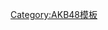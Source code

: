 {{NavboxV2
|name=AKB48媒體演出
|state=collapsed
|title=[[AKB48|<span style="color:white;">AKB48</span>]]媒體演出<!--本模板僅收錄以AKB48團體名義參與的電視節目或媒體露出。個別成員的演出不包含在內。-->
|titlestyle=background:#EF92B1; color:white;
|bodyclass = hlist
|groupstyle=background:#ffcccc

|group1=電視節目
|list1-border = child
|list1-type = vertical
 |list1-groupstyle=background:#ffcccc
 |list1-group1=冠名節目
 |list1-list1=* [[AKB48+10!]]
* ○[[AKBINGO!]]
** [[AKB1時59分！]]
** [[AKB0時59分！]]
* ○[[AKB48神TV]]
* [[周刊AKB]]
* [[AKB1/48]]
* [[有吉AKB共和國]]
* [[AKB-級美食家運動場]]
* [[AKB600sec.]]
* [[AKB和××！]]
* [[AKB48短劇「微妙〜」]]
* [[AKB48的你是誰？]]
* [[AKB汽車社]]
* [[AKB0048]]
* [[微妙～的門 AKB48的真格挑戰|AKB48的真格挑戰]]
* [[AKB子兔道場]]
* [[AKB映像中心]]
* {{Link-ja|AKB观光大使|AKB観光大使}}
* [[AKB48 SHOW!]]
* [[AKB48集團 選秀生大嘗試]]<!--AKB48グループ ドラフト生がやってみた-->
* {{Link-ja|AKB48的牛舌女孩們|AKB48の牛舌GIRLS}}
* {{Link-ja|我在AKB打工|AKBでアルバイト}}
* [[AKB大調查]]
* {{Link-ja|AKB48 旅行少女|AKB48 旅少女}}
* [[AKB48的今夜來外宿]]
* ⓝ[[AKB48的您是誰？]]<!--AKB48の君、誰?-->
* ○{{Link-ja|AKB48 Team 8的你呀外景外景|AKB48チーム8のあんた、ロケロケ! |Team8的你呀外景外景}}
* ○ⓝ{{Link-ja|AKB48的明天請多指教！|AKB48の明日（みょうにち）よろしく!}}
* {{Link-ja|AKB Team8的BunBun!Eight大放送|AKB チーム8のブンブン!エイト大放送}}
* ○{{Link-ja|AKB48 Team8的KANSAI白書 來個秘密第一名宣言吧！|AKB48チーム8のKANSAI白書 こっそりナンバーワン宣言やで!|AKB48 Team8的KANSAI白書}}
* ○{{Link-ja|AKB48 Team8的KANTO白書 準備上場吧！|AKB48チーム8のKANTO白書 バッチこーい!|AKB48 Team8的KANTO白書}}
* {{link-ja|被乃木坂超越了～AKB48，風雨之後從TV東開始的大逆襲！～|乃木坂に、越されました〜AKB48、色々あってテレ東からの大逆襲!〜}}
* ○{{link-ja|AKB48，最近聽說了嗎？～不一起做點什麼嗎？～|AKB48、最近聞いた?〜一緒になんかやってみませんか?〜}}
* ○{{link-ja|AKB48 再會了毛利先生|AKB48 サヨナラ毛利さん}}
 |list1-group2=非冠名節目
 |list1-list2=* △[[Sweet Answer]]
* {{Link-ja|G.I.吾郎|G.I.ゴロー}}
* [[真的假的]]
** [[原來如此！高校]]
* {{Link-ja|爆笑 大日本不行警察|爆笑 大日本アカン警察}}
* [[火曜曲！]]
* [[HaKaTa百貨店]]
* [[週六夜兒童機器]]
* {{Link-ja|戀愛總選舉|恋愛総選挙}}
* ○{{Link-ja|未來☆怪獸|ミライ☆モンスター}}
* [[小瓢蟲Chu!的讓全世界都迷上宣言！]]
* {{Link-ja|我們的反思之夜|僕らが考える夜}}
* {{Link-ja|御機嫌歌謠笑劇團|ごきげん歌謡笑劇団}}
* {{Link-ja|指原界隈|指原カイワイズ}}
* {{Link-ja|SASHIKOKU ～給勇氣面對面告白的你～|さしこく〜サシで告白する勇気をあなたに〜}}
* [[PRODUCE 48]]
 |list1-group3=電視劇
 |list1-list3=* [[馬路須加學園系列]]
** [[馬路須加學園|1]]
** [[馬路須加學園2|2]]
** [[馬路須加學園3|3]]
** [[馬路須加學園4|4]]
** [[馬路須加學園5|5]]
** [[陪酒須加學園]]
** [[馬路無理學園]]
* [[來自櫻花的信 ～AKB48 各自的畢業故事～|來自櫻花的信]]
* [[花樣少年少女 (2011年電視劇)|花樣少年少女]]
* [[私立馬鹿蘭高校]]
* [[So long ! (日本電視劇)|So long !]]
* {{Link-ja|女子高警察|女子高警察}}
* [[水手服殭屍]] 
* [[AKB恐怖夜 腎上腺素之夜]]
* {{Link-ja|AKB戀愛之夜 戀工場|AKBラブナイト 恋工場}}
* ⓝ{{Link-ja|AKB48總選舉醜聞 秋葉原文件|AKB48総選挙スキャンダル アキバ文書}}
* ⓝ[[CROW'S BLOOD]]
* [[豆腐職業摔角]]

|group2=廣播節目
|list2=* ○{{Link-ja|ON8+1|ON8+1|柱NIGHT! with AKB48}}
* △{{Link-ja|JA全農 COUNTDOWN JAPAN|JA全農 COUNTDOWN JAPAN|Countdown Japan}}
* {{Link-ja|AKB48 今晚不回家…|AKB48 今夜は帰らない…}}
* {{Link-ja|AKB48 到明天前再等一下。|AKB48 明日までもうちょっと。}}
* {{Link-ja|AKB48的不全力聽不行呀!!|AKB48の全力で聴かなきゃダメじゃん!!}}
* {{Link-ja|Listen? ～Live 4 Life～|リッスン? 〜Live 4 Life〜}}
* {{Link-ja|AKB48的All Night Nippon|AKB48のオールナイトニッポン}}
* {{Link-ja|SONGS～HEART OF AKB48|SONGS〜HEART OF AKB48}}
* [[AKB48的「我們的故事」]]
* {{Link-ja|GAKEDASE！|カケダセ!}}
* [[AKB廣播劇劇場]]
* {{Link-ja|wktk無線電學園|Wktkラヂオ学園}}
* {{Link-ja|大谷伸彥 來聽吧！|大谷ノブ彦 キキマス!}}
* {{Link-ja|Listen? 2-3|リッスン? 2-3}}
* ○{{Link-ja|AKB48 今晚不回家…|AKB48 今夜は帰らない…|AKB48 Team 8 今晚不回家…}}
* ○{{Link-ja|AKB48 Team 8的不聽睡不著唷!!|AKB48チーム8のこれを聴かんと眠れんよぉ〜!!}}
* ○{{Link-ja|AKB48 2029廣播 ～給10年後的你～|AKB48 2029ラジオ〜10年後の君へ〜}}

|group3=電影
|list3-border = child
|list3-type = vertical
|list3-groupstyle=background:#ffcccc
 |list3-group1=劇情片
 |list3-list1=* [[傳染歌]]
* [[如果杜拉 (電影)|如果高校棒球女子經理讀了彼得•杜拉克]]
 |list3-group2=紀錄片
 |list3-list2=* [[AKB48 夢想起飛]]
* [[AKB48 永遠在一起]]
* [[AKB48 笑淚交織]]
* [[AKB48 光榮時刻]]
* {{Link-ja|AKB48 存在的理由|存在する理由 DOCUMENTARY of AKB48}}

|group4=跨業合作
|list4=* [[AKB49～戀愛禁止條例～]]
* [[煩死人莉乃]]
* [[AKB 1/48 愛上偶像]]
* [[AKB 1/48 愛上偶像 in 關島]]
* ○{{Link-ja|AKB48 舞台戰士|AKB48 ステージファイター}}
* [[AKB48殺人事件]]
* ○[[CR彈珠機AKB48|CR-{zh-tw:柏青哥;zh-hk:彈珠機;zh-cn:弹珠机;}-AKB48]]
* ○[[AKB48+Me]]
* ○[[AKB 1/149 戀愛總選舉]]
* [[AKB48之野望]]
* [[AKB48家族終於推出官方音樂遊戲了。|AKB48Group音樂遊戲]]
* ○[[UNEEDNOW]]
* ○[[AiKaBu]]
* [[AKB48 Dice Caravan]]<!--AKB48ダイスキャラバン-->
* [[豆腐職業摔角|豆腐職業摔角 The REAL]]
|group5=相關條目
|list5=* [[AKB48的演出列表|AKB48的相關演出]]
* [[AKB48相关作品|相關作品]]
* [[AKB48歌曲列表|歌曲作品]]
* [[AKB48公演列表|公演活動]]
|below= 註：○代表演出中的作品/活動中的企畫，△代表過去AKB48曾參與、目前還在播出中的作品，ⓝ代表為[[网络广播|<span style="color: #fff;">網路節目</span>]]。
|belowstyle=background:#EF92B1; color:#fff; text-align:left;
|tracking = <includeonly>no</includeonly>
}}<noinclude>
[[Category:AKB48模板]]
[[Category:AKB48電視節目| ]]
</noinclude>